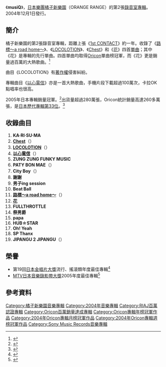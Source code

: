 {{lowercase|musiQ}}
{{Infobox Album |
| Name        = musiQ
| Cover       = MusiQ.JPG
| Type        = 專輯
| Artist      = [[橘子新樂園|橘子新樂園]]
| Released    = 2004年12月1日
| Recorded    = 
| Genre       = [[J-POP|J-POP]]
| Length      = 65分35秒
| Label       = [[gr8!records|gr8!records]]
| Producer    = {{lang|ja|[[シライシ紗トリ|シライシ紗トリ]]}}
| Chart position = *週間最高排行第1位（[[Oricon公信榜|Oricon]]）
*2004年12月度月間排行第1位（[[Oricon公信榜|Oricon]]）
*2005年度年間排行第1位（[[Oricon公信榜|Oricon]]）
| Certification  = *二百萬唱片（[[日本唱片協會|日本唱片協會]]）
| Last album  = [[1st_CONTACT|1st CONTACT]]<br />（2003年）
| This album  = '''musiQ'''<br />（2004年）
| Next album  = [[ИATURAL|ИATURAL]]<br />（2005年）
| Misc           = {{Singles
 | Name          = musiQ
 | Type          = 錄音室專輯
 | Single 1      = [[路標～a_road_home～|路標～a road home～]]
 | Single 1 date = 2004年2月25日
 | Single 2      = [[LOCOLOTION|LOCOLOTION]]
 | Single 2 date = 2004年6月9日
 | Single 3      = [[Chest_(單曲)|Chest]]
 | Single 3 date = 2004年8月25日
 | Single 4      = [[花_(橘子新樂園單曲)|花]]
 | Single 4 date = 2004年10月20日
  }}
}}
《'''musiQ'''》，[[日本|日本]][[樂團|樂團]][[橘子新樂園|橘子新樂園]]（ORANGE RANGE）的第2張[[錄音室專輯|錄音室專輯]]。2004年12月1日發行。

==簡介==
橘子新樂園的第2張錄音室專輯，距離上張《[[1st_CONTACT|1st CONTACT]]》約一年。收錄了《[[路標～a_road_home～|路標～a road home～]]》、《[[LOCOLOTION|LOCOLOTION]]》、《[[Chest_(單曲)|Chest]]》和《[[花_(橘子新樂園單曲)|花]]》四首[[單曲|單曲]]；其中《花》是專輯的先行單曲。四首單曲均取得[[Oricon公信榜|Oricon]]單曲榜冠軍，而《花》更是銷量過百萬的大熱歌曲。<ref>{{Cite web |url=http://www.oricon.co.jp/music/interview/041201_01.html |title=ORANGE RANGE 專訪 |accessdate=2011-04-24 |archive-date=2007-02-08 |archive-url=https://web.archive.org/web/20070208101108/http://www.oricon.co.jp/music/interview/041201_01.html |dead-url=no }}</ref>

曲目《LOCOLOTION》有[[著作權|著作權]]侵害糾紛。

專輯曲目《[[以心電信_(橘子新樂園歌曲)|以心電信]]》亦是一首大熱歌曲，手機片段下載超過100萬次，卡拉OK點唱率也很高。

2005年日本專輯銷量冠軍。<ref>{{Cite web |url=http://www.musictvprogram.com/corner-ranking-2005.html |script-title=ja:2005年間アルバムランキング TOP100 |access-date=2011-04-24 |archive-url=https://web.archive.org/web/20101005060538/http://www.musictvprogram.com/corner-ranking-2005.html |archive-date=2010-10-05 |dead-url=yes }}</ref>出貨量超過280萬張，Oricon統計銷量高達260多萬張，是[[日本最暢銷專輯列表|日本歷代專輯第33位]]。<ref>{{Cite web |url=http://www.musictvprogram.com/corner-ranking-album.html |script-title=ja:歴代アルバムランキング |access-date=2011-04-24 |archive-url=https://web.archive.org/web/20120103001458/http://www.musictvprogram.com/corner-ranking-album.html |archive-date=2012-01-03 |dead-url=yes }}</ref>

==收錄曲目==
#'''KA·RI·SU·MA'''
#'''[[Chest_(單曲)|Chest]]'''（{{lang|ja|チェスト}}）
#'''[[LOCOLOTION|LOCOLOTION]]'''（{{lang|ja|ロコローション}}）
#'''[[以心電信_(橘子新樂園歌曲)|以心電信]]'''（{{lang|ja|以心電信}}）
#'''ZUNG ZUNG FUNKY MUSIC'''
#'''PATY BON MAE'''（{{lang|ja|パディ ボン マヘ}}）
#'''City Boy'''（{{lang|ja|シティボーイ}}）
#'''謝謝'''
#'''男子ing session'''
#'''Beat Ball'''
#'''[[路標～a_road_home～|路標～a road home～]]'''（{{lang|ja|ミチシルベ～a road home～}}）
#'''[[花_(橘子新樂園單曲)|花]]'''
#'''FULLTHROTTLE'''
#'''祭男爵'''
#'''papa'''
#'''HUB☆STAR'''
#'''Oh! Yeah'''
#'''SP Thanx'''
#'''JIPANGU 2 JIPANGU'''（{{lang|ja|ジパング2ジパング}}）

==榮譽==
*第19回[[日本金唱片大獎|日本金唱片大獎]]流行、搖滾類年度最佳專輯<ref>{{Cite web |url=http://av.watch.impress.co.jp/docs/20050311/jgd.htm |script-title=ja:第19回日本ゴールドディスク大賞授賞式を開催 －最もCDが売れたのは「ORANGE RANGE」と「QUEEN」 |accessdate=2011-04-24 |archive-date=2020-08-05 |archive-url=https://web.archive.org/web/20200805204707/https://av.watch.impress.co.jp/docs/20050311/jgd.htm |dead-url=no }}</ref>
*[[MTV日本音樂錄影帶大獎|MTV日本音樂錄影帶大獎]]2005年度最佳專輯<ref>{{Cite web |url=http://www.books.com.tw/exep/cdfile.php?item=0020099304 |title=MTV日本音乐录影带大奖完整得奖名单 |accessdate=2011-04-24 |archive-date=2004-12-09 |archive-url=https://web.archive.org/web/20041209192428/http://www.books.com.tw/exep/cdfile.php?item=0020099304 |dead-url=no }}</ref>

==參考資料==
{{reflist}}

{{ORANGE RANGE}}
{{Oricon專輯年榜冠軍作品|2005年}}
{{Oricon專輯月榜冠軍 (2000年代前期)|2004年12月}}

{{DEFAULTSORT:Musiq}}
[[Category:橘子新樂園音樂專輯|Category:橘子新樂園音樂專輯]]
[[Category:2004年音樂專輯|Category:2004年音樂專輯]]
[[Category:RIAJ百萬認證專輯|Category:RIAJ百萬認證專輯]]
[[Category:Oricon百萬銷量達成專輯|Category:Oricon百萬銷量達成專輯]]
[[Category:Oricon專輯年榜冠軍作品|Category:Oricon專輯年榜冠軍作品]]
[[Category:2004年Oricon專輯月榜冠軍作品|Category:2004年Oricon專輯月榜冠軍作品]]
[[Category:2004年Oricon專輯週榜冠軍作品|Category:2004年Oricon專輯週榜冠軍作品]]
[[Category:Sony_Music_Records音樂專輯|Category:Sony Music Records音樂專輯]]